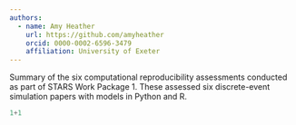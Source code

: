 ```yaml
---
authors:
  - name: Amy Heather
    url: https://github.com/amyheather
    orcid: 0000-0002-6596-3479
    affiliation: University of Exeter
---
```


Summary of the six computational reproducibility assessments conducted as part of STARS Work Package 1. These assessed six discrete-event simulation papers with models in Python and R.

```python
1+1
```